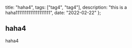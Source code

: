   title: "haha4",
  tags: ["tag4", "tag4"],
  description: "this is a haha1111111111111111111",
  date: "2022-02-22"
};


## haha4 

haha4
